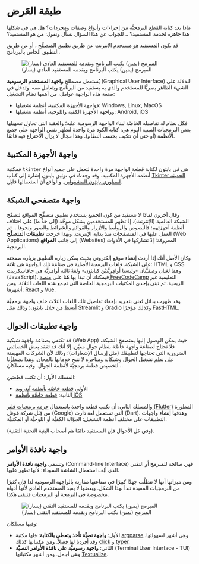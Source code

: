 # طبقة العَرض

ماذا بعد كتابة القطع البرمجيَّة من إجراءات وأنواع وصفات ومجردات؟ هل هي في شكلها هذا جاهزة لخدمة المستفيد؟ .. للجواب عن هذا السؤال نسأل ونقول: من هو المستفيد؟

قد يكون المستفيد هو مستخدم الانترنت عن طريق تطبيق المتصفِّح ، أو عن طريق التطبيق الخاص بالبرنامج.

![المبرمج (يمين) يكتب البرنامج ويقدمه للمستفيد العادي (يسار)](../../assets/users/dev_to_user.png)

يُستعمل مصطلح **واجهة المستخدم الرسومية** (Graphical User Interface) للدلالة على الشيء الظاهر بصريًّا للمستخدم والذي به يستفيد من البرنامج ويتعامل معه. وتدخل في صنعة هذه الواجهة عوامل، من أهمها نظام التشغيل:

- فواجهة الأجهزة المكتبية، أنظمة تشغيلها: Windows, Linux, MacOS
- وواجهة الأجهزة الكفية واللوحية، أنظمة تشغيلها: Android, iOS

فكل نظام له تفاصيله الخاصَّة لبناء الواجهة الرسومية عليه؛ والعقبة التي تحاول تسهيلها بعض البرمجيات المبنية اليوم هي: كتابة الكود مرة واحدة لتظهر نفس الواجهة على جميع الأنظمة (أو حتى أن تتكيف بحسب النظام). وهذا مجال لا يزال الاختراع فيه قائمًا.

## واجهة الأجهزة المكتبية

فمكتبة `tkinter` هي في بايثون لكتابة قطعة الواجهة مرة واحدة لتعمل على جميع أنواع أنظمة الأجهزة المكتبية. وقد وجدتُ في توثيق بايثون إشارة إلى كتاب [Tkinter الحديثة لمطوري بايثون المشغولين](https://tkdocs.com/book.html). والواقع أن استعمالها قليل.

## واجهة متصفحي الشبكة

وقال آخرون لماذا لا نستفيد من كون الجميع يستخدم تطبيق متصفِّح المواقع لتصفّح الشبكة العالمية (الإنترنت). إذْ تظهر للمستخدمين بشكل موحَّد (إلى حدٍّ ما) على اختلاف أنظمة أجهزتهم: فالنصوص والروابط والأزرار والقوائم والشرائط والصور ونحوها .. تم العمل عليها في المتصفحات منذ بداية الإنترنت. وبهذا خرجت **تطبيقات المتصفِّح** (Web Applications) إلى جانب **المواقع** (Websites) المعروفة؛ إذْ تشاركها في الأدوات البرمجية.

وكان الأصل أنك إذا أردت إنشاء موقع إلكتروني بحيث يمكن زيارة التطبيق بزيارة صفحته على الشبكة. فلغات البرمجة الأصلية في صناعة تلك الواجهة هي ثلاثة:  HTML و CSS وهما لغتان وصفيَّتان -وليستا أوامِرِيَّتيْن كبايثون- ولغةٌ ثالثة أوامريَّة هي جافاسكريبت (JavaScript). فيمكنك أن تبدأ بها هُنا على [منصة FreeCodeCamp](https://www.freecodecamp.org/learn/) التعليمية غير الربحية. ثم تبني بإحدى المكتبات البرمجية الخاصة التي تجمع هذه اللغات الثلاثة. ومن أشهرها: [React](https://react.dev/) و [Vue](https://vuejs.org/).

وقد ظهرت بدائل تُعنى بتجريد بإخفاء تفاصيل تلك اللغات الثلاث خلف واجهة برمجيَّة أبسط من خلال بايثون؛ وذلك مثل [Streamlit](https://streamlit.io/) و [Gradio](https://www.gradio.app/) وكذلك مؤخرًا [FastHTML](https://fastht.ml/).

## واجهة تطبيقات الجوال

قد تكتفي بصناعة واجهة شبكية (Web App) حيث يمكن الوصول إليها بمتصفح الشبكة، فلا تحتاج لصناعة واجهة خاصَّة بنظام جوال معيَّن. إلا أنك قد تفقد بعض الخصائص الضرورية التي تحتاجها لتطبيقك (مثل إرسال الإشعارات)؛ وذلك لأن الشركات المهيمنة على نظم تشغيل الجوال وشبكاته ومتاجره لا تتيح خدماتها بالمجان. وهذا يضطرُّنا لتخصيص قطعة برمجيَّة لأنظمة الجوال. وفيه مسلكان ..

المسلك الأول: أن تكتب قطعتين:

- الأولى [قطعة خاصَّة بأنظمة آندرويد](https://developer.android.com/codelabs/basic-android-kotlin-compose-first-app)
- الثانية: [قطعة خاصَّة بأنظمة iOS](https://developer.apple.com/ios/planning/)

والمسلك الثاني: أن تكتب قطعة واحدة باستعمال [حزمة برمجيات فلتر (Flutter)](https://flutter.dev/) المطورة من قِبَل شركة غوغل (Google) التي تستعمل لغة دارت (Dart). وهدفها إنشاء واجهات التطبيقات على مختلف أنظمة التشغيل: الجوَّالة الكفيَّة أو اللوحيَّة أو المكتبيَّة.

(وفي كل الأحوال فإن المستفيد دائمًا هم أصحاب البنية التحتية التقنية).

## واجهة نافذة الأوامر

وتسمى **واجهة نافذة الأوامر** (Command-line Interface) فهي صالحة للمبرمج أو التقني الذي ألِف استعمال الشاشة السوداء؛ لأنها تظهر عليها.

ومن ميزاتها أنها لا تتطلَّب جهدًا كبيرًا في صناعتها مقارنة بالواجهة الرسومية لذا فإن كثيرًا من البرمجيات المفيدة تبدأ بهذا الشكل. وبعضها لا يفيد المستخدم العادي لأنها أدواة مخصوصة في البرمجة أو البرمجيات فتبقى هكذا. 

![المبرمج (يمين) يكتب البرنامج ويقدمه للمستفيد التقني (يسار)](../../assets/users/dev_to_techie.png)

وفيها مسلكان:

- الأول: **واجهة نصيَّة تأخذ وتعطي بالكتابة**: فلها مكتبة [argparse](https://docs.python.org/3/library/argparse.html) وهي أشهر لسهولتها. وقد [أفردنا لها فصلاً](./a2_argparse.qmd). ومن مكتباتها كذلك [click](https://click.palletsprojects.com/en/stable/quickstart/) و [typer](https://typer.tiangolo.com/).
- الثاني: **واجهة رسوميَّة على نافذة الأوامر النصيَّة** (Terminal User Interface - TUI) وهي أجمل. ومن أشهر مكتباتها [Textualize](https://www.textualize.io/).

